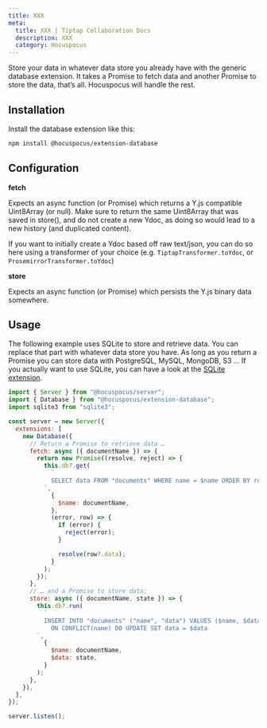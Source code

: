 ```yaml
---
title: XXX
meta:
  title: XXX | Tiptap Collaboration Docs
  description: XXX
  category: Hocuspocus
---
```


Store your data in whatever data store you already have with the generic database extension.
It takes a Promise to fetch data and another Promise to store the data, that’s all. Hocuspocus will handle the rest.

## Installation

Install the database extension like this:

```bash
npm install @hocuspocus/extension-database
```

## Configuration

**fetch**

Expects an async function (or Promise) which returns a Y.js compatible Uint8Array (or null).
Make sure to return the same Uint8Array that was saved in store(), and do not create a new Ydoc,
as doing so would lead to a new history (and duplicated content).

If you want to initially create a Ydoc based off raw text/json, you can do so here using a transformer of your choice
(e.g. `TiptapTransformer.toYdoc`, or `ProsemirrorTransformer.toYdoc`)

**store**

Expects an async function (or Promise) which persists the Y.js binary data somewhere.

## Usage

The following example uses SQLite to store and retrieve data. You can replace that part with whatever data store you
have. As long as you return a Promise you can store data with PostgreSQL, MySQL, MongoDB, S3 … If you actually want to
use SQLite, you can have a look at the [SQLite extension](/server/extensions#Sqlite).

```js
import { Server } from "@hocuspocus/server";
import { Database } from "@hocuspocus/extension-database";
import sqlite3 from "sqlite3";

const server = new Server({
  extensions: [
    new Database({
      // Return a Promise to retrieve data …
      fetch: async ({ documentName }) => {
        return new Promise((resolve, reject) => {
          this.db?.get(
            `
            SELECT data FROM "documents" WHERE name = $name ORDER BY rowid DESC
          `,
            {
              $name: documentName,
            },
            (error, row) => {
              if (error) {
                reject(error);
              }

              resolve(row?.data);
            }
          );
        });
      },
      // … and a Promise to store data:
      store: async ({ documentName, state }) => {
        this.db?.run(
          `
          INSERT INTO "documents" ("name", "data") VALUES ($name, $data)
            ON CONFLICT(name) DO UPDATE SET data = $data
        `,
          {
            $name: documentName,
            $data: state,
          }
        );
      },
    }),
  ],
});

server.listen();
```
